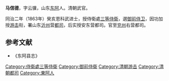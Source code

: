 '''马信德'''，字云骥，山东[[东阿|东阿]]人。清朝武官。

同治二年（1863年）癸亥恩科武进士，授侍衛處[[三等侍衛|三等侍衛]]，選[[御前侍卫|御前侍卫]]，因功加授[[游击|游击]]衔，署山东[[沂州|沂州]]营[[都司|都司]]，后实授安东营都司。官至[[兖州|兖州]]右营都司。

==参考文献==
*《东阿县志》


{{同治二年癸亥恩科武殿試金榜}}
{{DEFAULTSORT:Ma马}}

[[Category:侍衛處三等侍衛|Category:侍衛處三等侍衛]]
[[Category:御前侍衛|Category:御前侍衛]]
[[Category:清朝游击|Category:清朝游击]]
[[Category:清朝都司|Category:清朝都司]]
[[Category:東阿人|Category:東阿人]]
{{清朝人物小作品}}